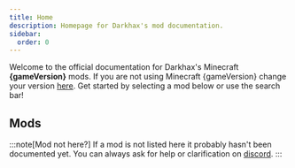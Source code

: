 ```yaml
---
title: Home
description: Homepage for Darkhax's mod documentation.
sidebar:
  order: 0
---
```



Welcome to the official documentation for Darkhax's Minecraft **{gameVersion}** mods. If you are not using Minecraft
{gameVersion} change your version [here](https://docs.darkhax.net). Get started by selecting a mod below or use the
search bar!

## Mods
:::note[Mod not here?]
If a mod is not listed here it probably hasn't been documented yet. You can always ask for help or clarification on
[discord](https://discord.darkhax.net).
:::

<CardGrid>
    <ModCard projectId={228525} ref="bookshelf/intro/"/>
    <ModCard projectId={250419} ref="enchantment-descriptions/intro/"/>
</CardGrid>